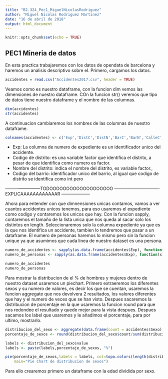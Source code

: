 ```yaml
---
title: "B2.324_Pec1_MiguelNicolasRodriguez"
author: "Miguel Nicolas Rodriguez Martinez"
date: "16 de abril de 2018"
output: html_document
---
```


```r
knitr::opts_chunk$set(echo = TRUE)
```

## PEC1 Mineria de datos

En esta practica trabajaremos con los datos de opendata de barcelona y haremos un analisis descriptivo sobre el.
Primero, cargamos los datos.

```r
accidentes = read.csv("Accidentes2017.csv", header = TRUE)
```

Veamos como es nuestro dataframe, con la funcion dim vemos las dimensiones de nuestro dataframe.
COn la funcion str() veremos que tipo de datos tiene nuestro dataframe y el nombre de las columnas.

```r
dim(accidentes)
str(accidentes)
```

A continuacion cambiaremos los nombres de las columnas de nuestro dataframe.

```r
colnames(accidentes) <- c('Exp','DistC','DistN','BarC','BarN','CalleC','CalleN','PC','DiaSN','DiaSn','DiaTipo','Año','Mesn','MesN','Dia','Turno','Hora','Causa','Veh','Sexo','Edad','PersT','Sit','Vict','X','Y','Long','Lat')
```

  * Exp: La columna de numero de expediente es un identificador unico del accidente.
  * Codigo de distrito: es una variable factor que identifica el distrito, a pesar de que identifica como numero es factor.
  * Nombre del distrito: indica el nombre del distrito, es variable factor.,
  * Codigo del barrio: identificador unico del barrio, al igual que codigo de distrito se identifica como int pero


------------------------TODOOOOOOOOOOOOOOOOOOO ------------------------------- EXPLICAAAAAAAAAAAAR --------------------

Ahora para entender con que dimnensiones unicas contamos, vamos a ver cuantos accidentes unicos tenemos, para eso usaremos el expediente como codigo y contaremos los unicos que hay. Con la funcion sapply, contaremos el tamaño de la lista unica que nos queda al sacar solo los distintos en length. Seleccionaremos solo la columna expediente ya que es la que nos identifica un accidente, tambien lo tendremos que pasar a un dataframe.
El numero de personas haremos lo mismo pero sin la funcion unique ya que asumimos que cada linea de nuestro dataset es una persona.


```r
numero_de_accidentes <- sapply(as.data.frame(accidentes$Exp), function(x) length(unique(x)))
numero_de_personas <- sapply(as.data.frame(accidentes$Exp), function(x) length(x))

numero_de_accidentes
numero_de_personas
```

Para mostrar la distribucion de el % de hombres y mujeres dentro de nuestro dataset usaremos un piechart. Primero extraeremos los diferentes sexos y su numero de valores, es decir los que se cuentan, usaremos la funcion aggregate que nos devolvera 2 resultados, los valores diferentes que hay y el numero de veces que se han visto. Despues sacaremos la distribucion de porcentaje en la que usaremos la funcion round para que nos redondee el resultado y quede mejor para la vista despues. Despues sacamos los label que usaremos y le añadimos el porcentaje, para por ultimo, mostrarlo.

```r
distribucion_del_sexo <- aggregate(data.frame(count = accidentes$Sexo), list(value = accidentes$Sexo), length)
porcentaje_de_sexos <- round(distribucion_del_sexo$count/sum(distribucion_del_sexo$count)*100)

labels <- distribucion_del_sexo$value
labels <- paste(labels,porcentaje_de_sexos, "%")

pie(porcentaje_de_sexos,labels = labels, col=topo.colors(length(distribucion_del_sexo$value)),
  	main="Pie Chart de distribucion de sexos")
```


Para ello crearemos primero un dataframe con la edad dividida por sexo.

```r

```






